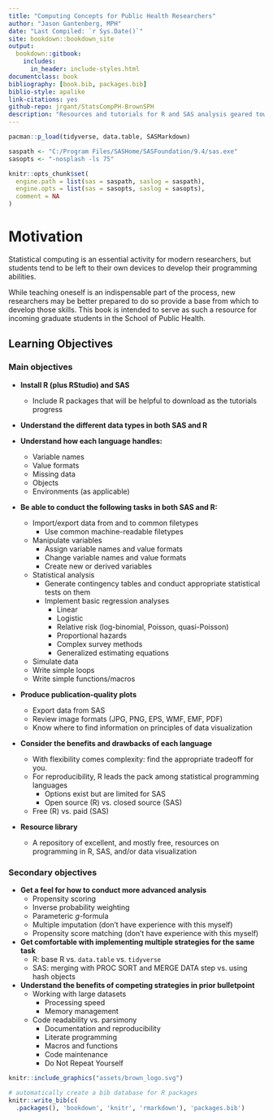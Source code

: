 ```yaml
---
title: "Computing Concepts for Public Health Researchers"
author: "Jason Gantenberg, MPH"
date: "Last Compiled: `r Sys.Date()`"
site: bookdown::bookdown_site
output:
  bookdown::gitbook:
    includes:
      in_header: include-styles.html
documentclass: book
bibliography: [book.bib, packages.bib]
biblio-style: apalike
link-citations: yes
github-repo: jrgant/StatsCompPH-BrownSPH
description: "Resources and tutorials for R and SAS analysis geared toward public health students."
---
```


```r
pacman::p_load(tidyverse, data.table, SASMarkdown)

saspath <- "C:/Program Files/SASHome/SASFoundation/9.4/sas.exe"
sasopts <- "-nosplash -ls 75"

knitr::opts_chunk$set(
  engine.path = list(sas = saspath, saslog = saspath),
  engine.opts = list(sas = sasopts, saslog = sasopts),
  comment = NA
)

```

# Motivation

Statistical computing is an essential activity for modern researchers, but students tend to be left to their own devices to develop their programming abilities.

While teaching oneself is an indispensable part of the process, new researchers may be better prepared to do so provide a base from which to develop those skills. This book is intended to serve as such a resource for incoming graduate students in the School of Public Health.  

## Learning Objectives

### Main objectives

- **Install R (plus RStudio) and SAS**
    - Include R packages that will be helpful to download as the tutorials progress

- **Understand the different data types in both SAS and R**

- **Understand how each language handles:**
    - Variable names
    - Value formats
    - Missing data
    - Objects
    - Environments (as applicable)

- **Be able to conduct the following tasks in both SAS and R:**
    - Import/export data from and to common filetypes
        - Use common machine-readable filetypes
    - Manipulate variables
        - Assign variable names and value formats
        - Change variable names and value formats
        - Create new or derived variables
    - Statistical analysis
        - Generate contingency tables and conduct appropriate statistical tests on them
        - Implement basic regression analyses
            - Linear
            - Logistic
            - Relative risk (log-binomial, Poisson, quasi-Poisson)
            - Proportional hazards
            - Complex survey methods
            - Generalized estimating equations
    - Simulate data
    - Write simple loops
    - Write simple functions/macros

- **Produce publication-quality plots**
    - Export data from SAS
    - Review image formats (JPG, PNG, EPS, WMF, EMF, PDF)
    - Know where to find information on principles of data visualization

- **Consider the benefits and drawbacks of each language**
    - With flexibility comes complexity: find the appropriate tradeoff for you.
    - For reproducibility, R leads the pack among statistical programming languages
        - Options exist but are limited for SAS
        - Open source (R) vs. closed source (SAS)
    - Free (R) vs. paid (SAS)

- **Resource library**
    - A repository of excellent, and mostly free, resources on programming in R, SAS, and/or data visualization

### Secondary objectives

- **Get a feel for how to conduct more advanced analysis**
    - Propensity scoring
    - Inverse probability weighting
    - Parameteric *g*-formula
    - Multiple imputation (don't have experience with this myself)
    - Propensity score matching (don't have experience with this myself)

- **Get comfortable with implementing multiple strategies for the same task**
    - R: base R vs. `data.table` vs. `tidyverse`
    - SAS: merging with PROC SORT and MERGE DATA step vs. using hash objects

- **Understand the benefits of competing strategies in prior bulletpoint**
    - Working with large datasets
        - Processing speed
        - Memory management
    - Code readability vs. parsimony
        - Documentation and reproducibility
        - Literate programming
        - Macros and functions
        - Code maintenance
        - Do Not Repeat Yourself

```r
knitr::include_graphics("assets/brown_logo.svg")
```

```r
# automatically create a bib database for R packages
knitr::write_bib(c(
  .packages(), 'bookdown', 'knitr', 'rmarkdown'), 'packages.bib')
```
